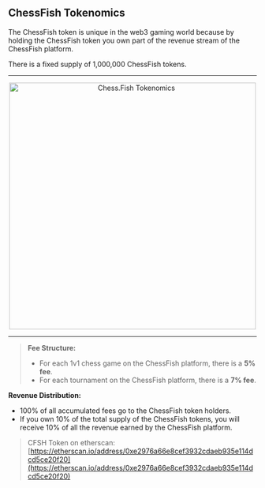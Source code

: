 ## ChessFish Tokenomics

The ChessFish token is unique in the web3 gaming world because by holding the ChessFish token you own part of the revenue stream of the ChessFish platform.

There is a fixed supply of 1,000,000 ChessFish tokens. 

______ 
<p align="center">
  <img src="../tokenomics.png" alt="Chess.Fish Tokenomics" width="500" height="500"/>
</p>

______

> **Fee Structure:**
> - For each 1v1 chess game on the ChessFish platform, there is a **5% fee**.
> - For each tournament on the ChessFish platform, there is a **7% fee**.

**Revenue Distribution:**
- 100% of all accumulated fees go to the ChessFish token holders. 
- If you own 10% of the total supply of the ChessFish tokens, you will receive 10% of all the revenue earned by the ChessFish platform.

> CFSH Token on etherscan: [https://etherscan.io/address/0xe2976a66e8cef3932cdaeb935e114dcd5ce20f20](https://etherscan.io/address/0xe2976a66e8cef3932cdaeb935e114dcd5ce20f20)
